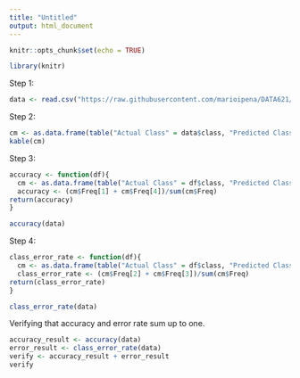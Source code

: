 ```yaml
---
title: "Untitled"
output: html_document
---
```


```r
knitr::opts_chunk$set(echo = TRUE)
```

```r
library(knitr)
```

Step 1:
```r
data <- read.csv("https://raw.githubusercontent.com/marioipena/DATA621/main/classification-output-data.csv", header = TRUE)
```

Step 2:
```r
cm <- as.data.frame(table("Actual Class" = data$class, "Predicted Class" = data$scored.class))
kable(cm)
```

Step 3:
```r
accuracy <- function(df){
  cm <- as.data.frame(table("Actual Class" = df$class, "Predicted Class" = df$scored.class))
  accuracy <- (cm$Freq[1] + cm$Freq[4])/sum(cm$Freq)
return(accuracy)
}
```

```r
accuracy(data)
```

Step 4:
```r
class_error_rate <- function(df){
  cm <- as.data.frame(table("Actual Class" = df$class, "Predicted Class" = df$scored.class))
  class_error_rate <- (cm$Freq[2] + cm$Freq[3])/sum(cm$Freq)
return(class_error_rate)
}
```

```r
class_error_rate(data)
```

Verifying that accuracy and error rate sum up to one.
```r
accuracy_result <- accuracy(data)
error_result <- class_error_rate(data)
verify <- accuracy_result + error_result
verify
```